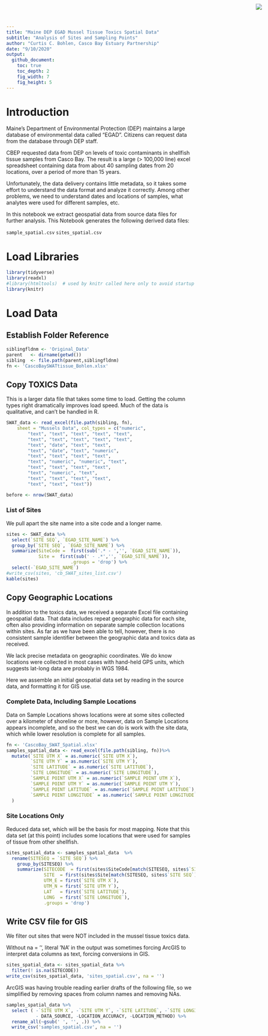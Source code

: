 ```yaml
---
title: "Maine DEP EGAD Mussel Tissue Toxics Spatial Data"
subtitle: "Analysis of Sites and Sampling Points"
author: "Curtis C. Bohlen, Casco Bay Estuary Partnership"
date: "9/10/2020"
output:
  github_document:
    toc: true
    toc_depth: 2
    fig_width: 7
    fig_height: 5
---
```


<img
  src="https://www.cascobayestuary.org/wp-content/uploads/2014/04/logo_sm.jpg"
  style="position:absolute;top:10px;right:50px;" />

# Introduction
Maine's Department of Environmental Protection (DEP) maintains a large database
of environmental data called "EGAD".  Citizens can request data from the
database through DEP staff.

CBEP requested data from DEP on levels of toxic contaminants in shellfish
tissue samples from Casco Bay. The result is a large (> 100,000 line) excel
spreadsheet containing data from about 40 sampling dates from 20 locations, over
a period of more than 15 years.

Unfortunately, the data delivery contains little metadata, so it takes some
effort to understand the data format and analyze it correctly. Among other
problems, we need to understand dates and locations of samples, what analytes
were used for different samples, etc.

In this notebook we extract geospatial data from source data files for further
analysis. This Notebook generates the following derived data files:

`sample_spatial.csv`
`sites_spatial.csv`

# Load Libraries
```r
library(tidyverse)
library(readxl)
#library(htmltools)  # used by knitr called here only to avoid startup text later in document
library(knitr)

```

# Load Data
## Establish Folder Reference
```r
siblingfldnm <- 'Original_Data'
parent   <- dirname(getwd())
sibling  <- file.path(parent,siblingfldnm)
fn <- 'CascoBaySWATtissue_Bohlen.xlsx'
```

## Copy TOXICS Data
This is a larger data file that takes some time to load.  Getting the column
types right dramatically improves load speed. Much of the data is qualitative,
and can't be handled in R.
```r
SWAT_data <- read_excel(file.path(sibling, fn), 
    sheet = "Mussels Data", col_types = c("numeric", 
        "text", "text", "text", "text", "text", 
        "text", "text", "text", "text", "text", 
        "text", "date", "text", "text", 
        "text", "date", "text", "numeric", 
        "text", "text", "text", "text", 
        "text", "numeric", "numeric", "text", 
        "text", "text", "text", "text", 
        "text", "numeric", "text", 
        "text", "text", "text", "text", 
        "text", "text", "text"))

before <- nrow(SWAT_data)
```

### List of Sites
We pull apart the site name into a site code and a longer name.
```r
sites <- SWAT_data %>%
  select(`SITE SEQ`, `EGAD_SITE_NAME`) %>%
  group_by(`SITE SEQ`, `EGAD_SITE_NAME`) %>%
  summarize(SiteCode =  first(sub('.* - ','', `EGAD_SITE_NAME`)), 
            Site =  first(sub(' - .*','', `EGAD_SITE_NAME`)),
                        .groups = 'drop') %>%
  select(-`EGAD_SITE_NAME`)
#write_csv(sites, 'cb_SWAT_sites_list.csv')
kable(sites)
```


## Copy Geographic Locations
In addition to the toxics data, we received a separate Excel file containing
geospatial data.  That data includes repeat geographic data for each site, often
also providing  information on separate sample collection locations within
sites. As far as we have been able to tell, however, there is no consistent
sample identifier between the geographic data and toxics data as received.

We lack precise metadata on geographic coordinates. We do know locations were
collected in most cases with hand-held GPS units, which suggests lat-long data
are probably in WGS 1984.

Here we assemble an initial geospatial data set by reading in the source data,
and formatting it for GIS use.

### Complete Data, Including Sample Locations
Data on Sample Locations shows locations were at some sites collected over a
kilometer of shoreline or more, however, data on Sample Locations appears
incomplete, and so the best we can do is work with the site data, which while
lower resolution is complete for all samples.
```r
fn <- 'CascoBay_SWAT_Spatial.xlsx'
samples_spatial_data <- read_excel(file.path(sibling, fn))%>%
  mutate(`SITE UTM X` = as.numeric(`SITE UTM X`),
         `SITE UTM Y` = as.numeric(`SITE UTM Y`),
         `SITE LATITUDE` = as.numeric(`SITE LATITUDE`),
         `SITE LONGITUDE` = as.numeric(`SITE LONGITUDE`),
         `SAMPLE POINT UTM X` = as.numeric(`SAMPLE POINT UTM X`),
         `SAMPLE POINT UTM Y` = as.numeric(`SAMPLE POINT UTM Y`),
         `SAMPLE POINT LATITUDE` = as.numeric(`SAMPLE POINT LATITUDE`),
         `SAMPLE POINT LONGITUDE` = as.numeric(`SAMPLE POINT LONGITUDE`),
  )
```

### Site Locations Only
Reduced data set, which will be the basis for most mapping. Note that this data
set (at this point) includes some locations that were used for samples of tissue
from other shellfish.
```r
sites_spatial_data <- samples_spatial_data  %>%
  rename(SITESEQ = `SITE SEQ`) %>%
    group_by(SITESEQ) %>%
    summarize(SITECODE  = first(sites$SiteCode[match(SITESEQ, sites$`SITE SEQ`)]),
              SITE  = first(sites$Site[match(SITESEQ, sites$`SITE SEQ`)]),
              UTM_E = first(`SITE UTM X`),
              UTM_N = first(`SITE UTM Y`),
              LAT   = first(`SITE LATITUDE`),
              LONG  = first(`SITE LONGITUDE`),
              .groups = 'drop') 
```

## Write CSV file for GIS
We filter out sites that were NOT included in the mussel tissue toxics data.

Without na = '', literal 'NA' in the output was sometimes forcing ArcGIS to
interpret data columns as text, forcing conversions in GIS.
```r
sites_spatial_data <- sites_spatial_data %>%
  filter(! is.na(SITECODE))
write_csv(sites_spatial_data, 'sites_spatial.csv', na = '')
```

ArcGIS was having trouble reading earlier drafts of the following file, so we
simplified by removing spaces from column names and removing NAs.

```r
samples_spatial_data %>%
  select ( -`SITE UTM X`, -`SITE UTM Y`, -`SITE LATITUDE`, -`SITE LONGITUDE`,
           - DATA_SOURCE, -LOCATION_ACCURACY, -LOCATION_METHOD) %>%
  rename_all(~gsub(' ', '', .)) %>%
  write_csv('samples_spatial.csv', na = '')
```
